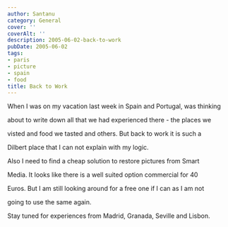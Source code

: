```yaml
---
author: Santanu
category: General
cover: ''
coverAlt: ''
description: 2005-06-02-back-to-work
pubDate: 2005-06-02
tags:
- paris
- picture
- spain
- food
title: Back to Work
---
```


When I was on my vacation last week in Spain and Portugal, was thinking

about to write down all that we had experienced there - the places we

visted and food we tasted and others. But back to work it is such a

Dilbert place that I can not explain with my logic.



Also I need to find a cheap solution to restore pictures from Smart

Media. It looks like there is a well suited option commercial for 40

Euros. But I am still looking around for a free one if I can as I am not

going to use the same again.



Stay tuned for experiences from Madrid, Granada, Seville and Lisbon.